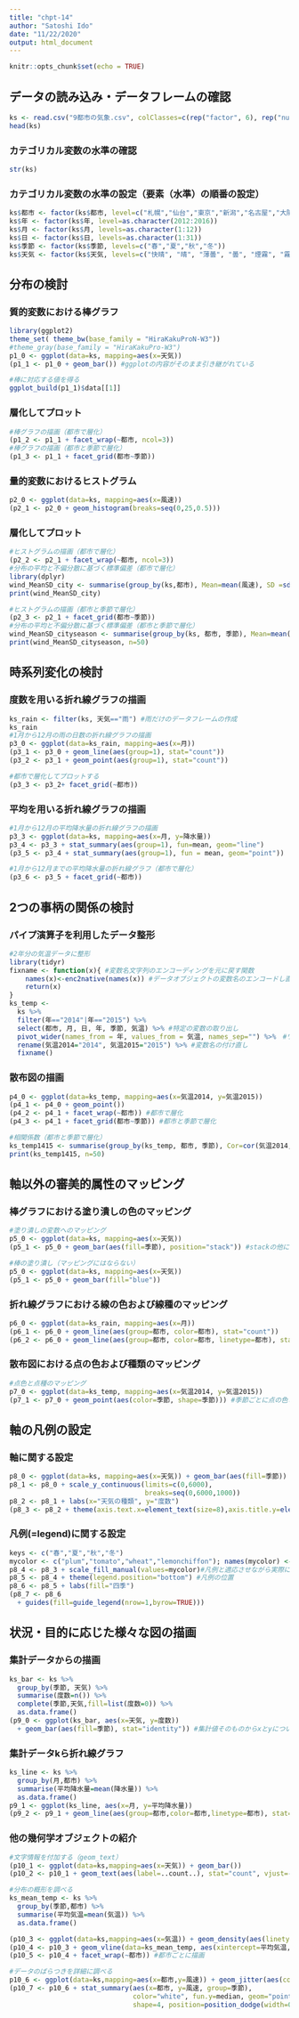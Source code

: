 ```yaml
---
title: "chpt-14"
author: "Satoshi Ido"
date: "11/22/2020"
output: html_document
---
```


```r
knitr::opts_chunk$set(echo = TRUE)
```

## データの読み込み・データフレームの確認
```r
ks <- read.csv("9都市の気象.csv", colClasses=c(rep("factor", 6), rep("numeric", 3)))
head(ks)
```

### カテゴリカル変数の水準の確認
```r
str(ks)
```
### カテゴリカル変数の水準の設定（要素（水準）の順番の設定）
```r
ks$都市 <- factor(ks$都市, level=c("札幌","仙台","東京","新潟","名古屋","大阪","広島","福岡","那覇"))
ks$年 <- factor(ks$年, level=as.character(2012:2016))
ks$月 <- factor(ks$月, levels=as.character(1:12))
ks$日 <- factor(ks$日, levels=as.character(1:31))
ks$季節 <- factor(ks$季節, levels=c("春","夏","秋","冬"))
ks$天気 <- factor(ks$天気, levels=c("快晴", "晴", "薄曇", "曇", "煙霧", "霧", "霧雨", "雨", "みぞれ", "雪", "あられ", "雷"))
```

## 分布の検討
### 質的変数における棒グラフ
```r
library(ggplot2)
theme_set( theme_bw(base_family = "HiraKakuProN-W3"))
#theme_gray(base_family = "HiraKakuPro-W3")
p1_0 <- ggplot(data=ks, mapping=aes(x=天気))
(p1_1 <- p1_0 + geom_bar()) #ggplotの内容がそのまま引き継がれている

#棒に対応する値を得る
ggplot_build(p1_1)$data[[1]]
```
### 層化してプロット
```r
#棒グラフの描画（都市で層化）
(p1_2 <- p1_1 + facet_wrap(~都市, ncol=3))
#棒グラフの描画（都市と季節で層化）
(p1_3 <- p1_1 + facet_grid(都市~季節))
```
### 量的変数におけるヒストグラム
```r
p2_0 <- ggplot(data=ks, mapping=aes(x=風速))
(p2_1 <- p2_0 + geom_histogram(breaks=seq(0,25,0.5)))
```
### 層化してプロット
```r
#ヒストグラムの描画（都市で層化）
(p2_2 <- p2_1 + facet_wrap(~都市, ncol=3))
#分布の平均と不偏分散に基づく標準偏差（都市で層化）
library(dplyr)
wind_MeanSD_city <- summarise(group_by(ks,都市), Mean=mean(風速), SD =sd(風速))
print(wind_MeanSD_city)

#ヒストグラムの描画（都市と季節で層化）
(p2_3 <- p2_1 + facet_grid(都市~季節))
#分布の平均と不偏分散に基づく標準偏差（都市と季節で層化）
wind_MeanSD_cityseason <- summarise(group_by(ks, 都市, 季節), Mean=mean(風速), SD=sd(風速))
print(wind_MeanSD_cityseason, n=50)
```

## 時系列変化の検討
### 度数を用いる折れ線グラフの描画
```r
ks_rain <- filter(ks, 天気=="雨") #雨だけのデータフレームの作成
ks_rain
#1月から12月の雨の日数の折れ線グラフの描画
p3_0 <- ggplot(data=ks_rain, mapping=aes(x=月))
(p3_1 <- p3_0 + geom_line(aes(group=1), stat="count"))
(p3_2 <- p3_1 + geom_point(aes(group=1), stat="count"))
```
```r
#都市で層化してプロットする
(p3_3 <- p3_2+ facet_grid(~都市))
```

### 平均を用いる折れ線グラフの描画
```r
#1月から12月の平均降水量の折れ線グラフの描画
p3_3 <- ggplot(data=ks, mapping=aes(x=月, y=降水量))
p3_4 <- p3_3 + stat_summary(aes(group=1), fun=mean, geom="line")
(p3_5 <- p3_4 + stat_summary(aes(group=1), fun = mean, geom="point"))
```
```r
#1月から12月までの平均降水量の折れ線グラフ（都市で層化）
(p3_6 <- p3_5 + facet_grid(~都市))
```

## 2つの事柄の関係の検討
### パイプ演算子を利用したデータ整形
```r
#2年分の気温データに整形
library(tidyr)
fixname <- function(x){ #変数名文字列のエンコーディングを元に戻す関数
	names(x)<-enc2native(names(x)) #データオブジェクトの変数名のエンコードし直し
	return(x)
}
ks_temp <- 
  ks %>%
  filter(年=="2014"|年=="2015") %>%
  select(都市, 月, 日, 年, 季節, 気温) %>% #特定の変数の取り出し
  pivot_wider(names_from = 年, values_from = 気温, names_sep="") %>%　#ワイドフォーマットへの変更
  rename(気温2014="2014", 気温2015="2015") %>% #変数名の付け直し
  fixname()
```
### 散布図の描画
```r
p4_0 <- ggplot(data=ks_temp, mapping=aes(x=気温2014, y=気温2015))
(p4_1 <- p4_0 + geom_point())
(p4_2 <- p4_1 + facet_wrap(~都市)) #都市で層化
(p4_3 <- p4_1 + facet_grid(都市~季節)) #都市と季節で層化
```

```r
#相関係数（都市と季節で層化）
ks_temp1415 <- summarise(group_by(ks_temp, 都市, 季節), Cor=cor(気温2014, 気温2015))
print(ks_temp1415, n=50)
```
## 軸以外の審美的属性のマッピング
### 棒グラフにおける塗り潰しの色のマッピング
```r
#塗り潰しの変数へのマッピング
p5_0 <- ggplot(data=ks, mapping=aes(x=天気)) 
(p5_1 <- p5_0 + geom_bar(aes(fill=季節), position="stack")) #stackの他にfill, dodge, identityなどもある

#棒の塗り潰し（マッピングにはならない）
p5_0 <- ggplot(data=ks, mapping=aes(x=天気))
(p5_1 <- p5_0 + geom_bar(fill="blue"))
```
### 折れ線グラフにおける線の色および線種のマッピング
```r
p6_0 <- ggplot(data=ks_rain, mapping=aes(x=月))
(p6_1 <- p6_0 + geom_line(aes(group=都市, color=都市), stat="count"))
(p6_2 <- p6_0 + geom_line(aes(group=都市, color=都市, linetype=都市), stat="count")) #年ごとに線の種類を変える
```
### 散布図における点の色および種類のマッピング
```r
#点色と点種のマッピング
p7_0 <- ggplot(data=ks_temp, mapping=aes(x=気温2014, y=気温2015))
(p7_1 <- p7_0 + geom_point(aes(color=季節, shape=季節))) #季節ごとに点の色と形が異なる
```

## 軸の凡例の設定
### 軸に関する設定
```r
p8_0 <- ggplot(data=ks, mapping=aes(x=天気)) + geom_bar(aes(fill=季節))
p8_1 <- p8_0 + scale_y_continuous(limits=c(0,6000),
                                  breaks=seq(0,6000,1000))
p8_2 <- p8_1 + labs(x="天気の種類", y="度数")
(p8_3 <- p8_2 + theme(axis.text.x=element_text(size=8),axis.title.y=element_text(size=15))) #axis.text→メモリの軸の文字の装飾, axis.title→軸のタイトルの装飾
```
### 凡例(=legend)に関する設定
```r
keys <- c("春","夏","秋","冬")
mycolor <- c("plum","tomato","wheat","lemonchiffon"); names(mycolor) <- keys #塗りつぶし色と因子ベクトル「季節」の水準との対応
p8_4 <- p8_3 + scale_fill_manual(values=mycolor)#凡例と適応させながら実際に塗りつぶす
p8_5 <- p8_4 + theme(legend.position="bottom") #凡例の位置
p8_6 <- p8_5 + labs(fill="四季")
(p8_7 <- p8_6 
  + guides(fill=guide_legend(nrow=1,byrow=TRUE)))
```
## 状況・目的に応じた様々な図の描画
### 集計データからの描画
```r
ks_bar <- ks %>%
  group_by(季節, 天気) %>%
  summarise(度数=n()) %>%
  complete(季節,天気,fill=list(度数=0)) %>%
  as.data.frame()
(p9_0 <- ggplot(ks_bar, aes(x=天気, y=度数)) 
  + geom_bar(aes(fill=季節), stat="identity")) #集計値そのものからxとyについて図を描くためにstat="identity"は必要
```
### 集計データkら折れ線グラフ
```r
ks_line <- ks %>%
  group_by(月,都市) %>%
  summarise(平均降水量=mean(降水量)) %>%
  as.data.frame()
p9_1 <- ggplot(ks_line, aes(x=月, y=平均降水量))
(p9_2 <- p9_1 + geom_line(aes(group=都市,color=都市,linetype=都市), stat="identity"))
```

### 他の幾何学オブジェクトの紹介
```r
#文字情報を付加する（geom_text）
(p10_1 <- ggplot(data=ks,mapping=aes(x=天気)) + geom_bar())
(p10_2 <- p10_1 + geom_text(aes(label=..count..), stat="count", vjust=-0.5)) #各値を棒グラフの上に付加する
```

```r
#分布の概形を調べる
ks_mean_temp <- ks %>%
  group_by(季節,都市) %>%
  summarise(平均気温=mean(気温)) %>%
  as.data.frame()

(p10_3 <- ggplot(data=ks,mapping=aes(x=気温)) + geom_density(aes(linetype=季節,color=季節)))
(p10_4 <- p10_3 + geom_vline(data=ks_mean_temp, aes(xintercept=平均気温,color=季節), linetype="twodash")) #平均気温を収めたデータフレームks_meanを使用データとして利用し、垂直線を引くx軸の値の引数xinterceptにその変数を指定する
(p10_5 <- p10_4 + facet_wrap(~都市)) #都市ごとに描画
```
```r
#データのばらつきを詳細に調べる
p10_6 <- ggplot(data=ks,mapping=aes(x=都市,y=風速)) + geom_jitter(aes(color=季節,group=季節),position=position_jitterdodge(dodge.width=0.6),alpha=1/5)
(p10_7 <- p10_6 + stat_summary(aes(x=都市, y=風速, group=季節), 
                               color="white", fun.y=median, geom="point", 
                               shape=4, position=position_dodge(width=0.6)))
```




